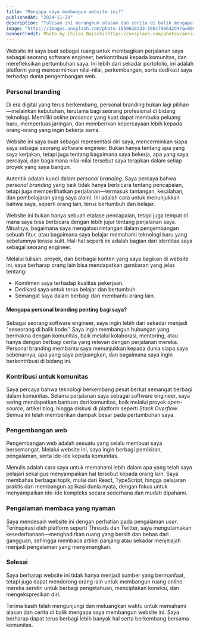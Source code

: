 ```yaml
---
title: "Mengapa saya membangun website ini?"
publishedAt: "2024-11-29"
description: "Tulisan ini merangkum alasan dan cerita di balik mengapa saya membangun personal website."
image: "https://images.unsplash.com/photo-1559628233-100c798642d4?q=80&w=2540&auto=format&fit=crop&ixlib=rb-4.0.3&ixid=M3wxMjA3fDB8MHxwaG90by1wYWdlfHx8fGVufDB8fHx8fA%3D%3D"
bannerCredit: Photo by [Silas Baisch](https://unsplash.com/photos/aerial-view-of-ricefield-PvBECXDZw84)
---
```


Website ini saya buat sebagai ruang untuk membagikan perjalanan saya sebagai seorang software engineer, berkontribusi kepada komunitas, dan merefleksikan pertumbuhan saya. Ini lebih dari sekadar portofolio, ini adalah platform yang mencerminkan nilai-nilai, perkembangan, serta dedikasi saya terhadap dunia pengembangan web.

### Personal branding

Di era digital yang terus berkembang, personal branding bukan lagi pilihan—melainkan kebutuhan, terutama bagi seorang profesional di bidang teknologi. Memiliki _online presence_ yang kuat dapat membuka peluang baru, memperluas jaringan, dan memberikan kepercayaan lebih kepada orang-orang yang ingin bekerja sama.

Website ini saya buat sebagai representasi diri saya, mencerminkan siapa saya sebagai seorang software engineer. Bukan hanya tentang apa yang saya kerjakan, tetapi juga tentang bagaimana saya bekerja, apa yang saya percayai, dan bagaimana nilai-nilai tersebut saya terapkan dalam setiap proyek yang saya bangun.

Autentik adalah kunci dalam _personal branding_. Saya percaya bahwa _personal branding_ yang baik tidak hanya berbicara tentang pencapaian, tetapi juga memperlihatkan perjalanan—termasuk tantangan, kesalahan, dan pembelajaran yang saya alami. Ini adalah cara untuk menunjukkan bahwa saya, seperti orang lain, terus bertumbuh dan belajar.

Website ini bukan hanya sebuah etalase pencapaian, tetapi juga tempat di mana saya bisa berbicara dengan lebih jujur tentang perjalanan saya. Misalnya, bagaimana saya mengatasi rintangan dalam pengembangan sebuah fitur, atau bagaimana saya belajar memahami teknologi baru yang sebelumnya terasa sulit. Hal-hal seperti ini adalah bagian dari identitas saya sebagai seorang engineer.

Melalui tulisan, proyek, dan berbagai konten yang saya bagikan di website ini, saya berharap orang lain bisa mendapatkan gambaran yang jelas tentang:

- Komitmen saya terhadap kualitas pekerjaan.
- Dedikasi saya untuk terus belajar dan bertumbuh.
- Semangat saya dalam berbagi dan membantu orang lain.

#### Mengapa personal branding penting bagi saya?

Sebagai seorang software engineer, saya ingin lebih dari sekadar menjadi "seseorang di balik kode." Saya ingin membangun hubungan yang bermakna dengan komunitas, baik melalui kolaborasi, mentoring, atau hanya dengan berbagi cerita yang relevan dengan perjalanan mereka. Personal branding membantu saya menunjukkan kepada dunia siapa saya sebenarnya, apa yang saya perjuangkan, dan bagaimana saya ingin berkontribusi di bidang ini.

### Kontribusi untuk komunitas

Saya percaya bahwa teknologi berkembang pesat berkat semangat berbagi dalam komunitas. Selama perjalanan saya sebagai software engineer, saya sering mendapatkan bantuan dari komunitas, baik melalui proyek _open-source_, artikel blog, hingga diskusi di platform seperti _Stack Overflow_. Semua ini telah memberikan dampak besar pada pertumbuhan saya.

### Pengembangan web

Pengembangan web adalah sesuatu yang selalu membuat saya bersemangat. Melalui website ini, saya ingin berbagi pemikiran, pengalaman, serta ide-ide kepada komunitas.

Menulis adalah cara saya untuk memahami lebih dalam apa yang telah saya pelajari sekaligus menyampaikan hal tersebut kepada orang lain. Saya membahas berbagai topik, mulai dari React, TypeScript, hingga pelajaran praktis dari membangun aplikasi dunia nyata, dengan fokus untuk menyampaikan ide-ide kompleks secara sederhana dan mudah dipahami.

### Pengalaman membaca yang nyaman

Saya mendesain website ini dengan perhatian pada pengalaman _user_. Terinspirasi oleh platform seperti Threads dan Twitter, saya mengutamakan kesederhanaan—menghadirkan ruang yang bersih dan bebas dari gangguan, sehingga membaca artikel panjang atau sekadar menjelajah menjadi pengalaman yang menyenangkan.

### Selesai

Saya berharap website ini tidak hanya menjadi sumber yang bermanfaat, tetapi juga dapat mendorong orang lain untuk membangun ruang online mereka sendiri untuk berbagi pengetahuan, menciptakan koneksi, dan mengekspresikan diri.

Terima kasih telah mengunjungi dan meluangkan waktu untuk memahami alasan dan cerita di balik mengapa saya membangun website ini. Saya berharap dapat terus berbagi lebih banyak hal serta berkembang bersama komunitas.
